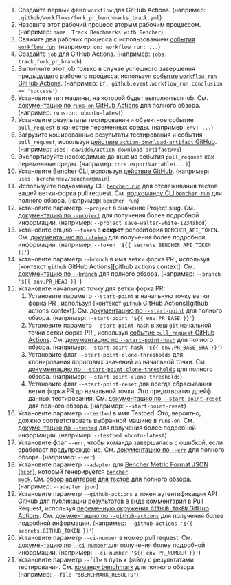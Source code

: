 
<PullRequestsForkTrackCode />

1. Создайте первый файл `workflow` для GitHub Actions.
   (например: `.github/workflows/fork_pr_benchmarks_track.yml`)
2. Назовите этот рабочий процесс вторым рабочим процессом.
   (например: `name: Track Benchmarks with Bencher`)
3. Свяжите два рабочих процесса с использованием
   [события `workflow_run`][github actions workflow_run].
   (например: `on: workflow_run: ...`)
4. Создайте `job` для GitHub Actions.
   (например: `jobs: track_fork_pr_branch`)
5. Выполните этот job только в случае успешного завершения предыдущего рабочего процесса, используя
   [событие `workflow_run` GitHub Actions][github actions workflow_run].
   (например: `if: github.event.workflow_run.conclusion == 'success'`)
6. Установите тип машины, на которой будет выполняться job.
   См. [документацию по `runs-on` GitHub Actions][github actions runs-on]
   для полного обзора.
   (например: `runs-on: ubuntu-latest`)
7. Установите результаты тестирования и объектное событие `pull_request` в качестве переменных среды.
   (например: `env: ...`)
8. Загрузите кэшированные результаты тестирования и события `pull_request`,
   используя [действие `action-download-artifact` GitHub][action download artifact].
   (например: `uses: dawidd6/action-download-artifact@v6`)
10. Экспортируйте необходимые данные из события `pull_request` как переменные среды.
    (например: `core.exportVariable(...)`)
11. Установите Bencher CLI, используя [действие GitHub][bencher cli github action].
   (например: `uses: bencherdev/bencher@main`)
12. Используйте подкоманду CLI <code><a href="/ru/docs/explanation/bencher-run/">bencher run</a></code>
    для отслеживания тестов вашей ветки-форка pull request.
    См. [подкоманду CLI `bencher run`][bencher run] для полного обзора.
    (например: `bencher run`)
13. Установите параметр `--project` в значение Project slug.
    См. [документацию по `--project`][project option] для получения более подробной информации.
    (например: `--project save-walter-white-1234abcd`)
14. Установите опцию `--token` в **секрет** репозитория `BENCHER_API_TOKEN`.
    См. [документацию по `--token`][token option] для получения более подробной информации.
    (например: `--token '${{ secrets.BENCHER_API_TOKEN }}'`)
15. Установите параметр `--branch` в имя ветки форка PR
    , используя [контекст `github` GitHub Actions][github actions context].
    См. [документацию по `--branch`][branch option] для полного обзора.
    (например: `--branch '${{ env.PR_HEAD }}'`)
13. Установите начальную точку для ветки форка PR:
    1. Установите параметр `--start-point` в начальную точку ветки форка PR
    , используя [контекст `github` GitHub Actions][github actions context].
    См. [документацию по `--start-point`][start point] для полного обзора.
    (например: `--start-point '${{ env.PR_BASE }}'`)
    2. Установите параметр `--start-point-hash` в хеш `git` начальной точки ветки форка PR
    , используя [событие `pull_request` GitHub Actions][github action pull_request].
    См. [документацию по `--start-point-hash`][start point hash] для полного обзора.
    (например: `--start-point-hash '${{ env.PR_BASE_SHA }}'`)
    3. Установите флаг `--start-point-clone-thresholds` для клонирования пороговых значений из начальной точки.
    См. [документацию по `--start-point-clone-thresholds`][start point clone thresholds] для полного обзора.
    (например: `--start-point-clone-thresholds`)
    4. Установите флаг `--start-point-reset` для всегда сбрасывания ветки форка PR до начальной точки.
    Это предотвратит дрейф данных тестирования.
    См. [документацию по `--start-point-reset`][start point reset] для полного обзора.
    (например: `--start-point-reset`)
14. Установите параметр `--testbed` в имя Testbed.
    Это, вероятно, должно соответствовать выбранной машине в `runs-on`.
    См. [документацию по `--tested`][testbed option] для получения более подробной информации.
    (например: `--testbed ubuntu-latest`)
15. Установите флаг `--err`, чтобы команда завершалась с ошибкой, если сработает предупреждение.
   См. [документацию по `--err`][alert err] для полного обзора.
   (например: `--err`)
16. Установите параметр `--adapter` для [Bencher Metric Format JSON (`json`)][bmf], который генерируется <code><a href="/ru/docs/reference/bencher-metric-format/#bencher-mock">bencher mock</a></code>.
   См. [обзор адаптеров для тестов][adapter json] для полного обзора.
   (например: `--adapter json`)
17. Установите параметр `--github-actions` в токен аутентификации API GitHub для публикации результатов в виде комментария в Pull Request, используя
    [переменную окружения `GITHUB_TOKEN` GitHub Actions][github token].
    См. [документацию по `--github-actions`][github actions option] для получения более подробной информации.
    (например: `--github-actions '${{ secrets.GITHUB_TOKEN }}'`)
18. Установите параметр `--ci-number` в номер pull request.
    См. [документацию по `--ci-number`][ci number option] для получения более подробной информации.
    (например: `--ci-number '${{ env.PR_NUMBER }}'`)
19. Установите параметр `--file` в путь к файлу с результатами тестирования.
    См. [команду benchmark][command argument] для полного обзора.
    (например: `--file "$BENCHMARK_RESULTS"`)

[github actions workflow_run]: https://docs.github.com/en/actions/using-workflows/events-that-trigger-workflows#workflow_run
[github actions runs-on]: https://docs.github.com/en/actions/using-workflows/workflow-syntax-for-github-actions#jobsjob_idruns-on
[action download artifact]: https://github.com/dawidd6/action-download-artifact
[bencher cli github action]: https://github.com/marketplace/actions/bencher-cli
[github action pull_request]: https://docs.github.com/en/webhooks/webhook-events-and-payloads#pull_request
[github token]: https://docs.github.com/en/actions/security-guides/automatic-token-authentication

[bencher run]: /ru/docs/explanation/bencher-run/
[project option]: /ru/docs/explanation/bencher-run/#--project-project
[token option]: /ru/docs/explanation/bencher-run/#--token-token
[branch option]: /ru/docs/explanation/branch-selection/#--branch-branch
[start point]: /ru/docs/explanation/branch-selection/#--start-point-branch
[start point hash]: /ru/docs/explanation/branch-selection/#--start-point-hash-hash
[start point clone thresholds]: /ru/docs/explanation/branch-selection/#--start-point-clone-thresholds
[start point reset]: /ru/docs/explanation/branch-selection/#--start-point-reset
[testbed option]: /ru/docs/explanation/bencher-run/#--testbed-testbed
[alert err]: /ru/docs/explanation/thresholds/#--err
[bmf]: /ru/docs/reference/bencher-metric-format/
[adapter json]: /ru/docs/explanation/adapters/#-json
[github actions option]: /ru/docs/explanation/bencher-run/#--github-actions-github_token
[ci number option]: /ru/docs/explanation/bencher-run/#--ci-id-id
[command argument]: /ru/docs/explanation/bencher-run/#benchmark-command